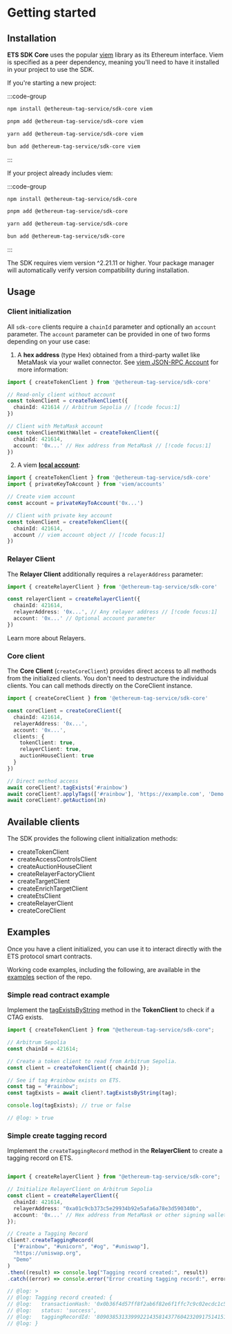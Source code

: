 
# Getting started

## Installation

**ETS SDK Core** uses the popular [viem](https://viem.sh/) library as its Ethereum interface. Viem is specified as a peer dependency, meaning you'll need to have it installed in your project to use the SDK.

If you're starting a new project:

:::code-group

```bash [npm]
npm install @ethereum-tag-service/sdk-core viem
```

```bash [pnpm]
pnpm add @ethereum-tag-service/sdk-core viem
```

```bash [yarn]
yarn add @ethereum-tag-service/sdk-core viem
```

```bash [bun]
bun add @ethereum-tag-service/sdk-core viem
```

:::

If your project already includes viem:

:::code-group

```bash [npm]
npm install @ethereum-tag-service/sdk-core
```

```bash [pnpm]
pnpm add @ethereum-tag-service/sdk-core
```

```bash [yarn]
yarn add @ethereum-tag-service/sdk-core
```

```bash [bun]
bun add @ethereum-tag-service/sdk-core
```

:::

<Callout type="tip">The SDK requires viem version ^2.21.11 or higher. Your package manager will automatically verify version compatibility during installation.</Callout>

## Usage

### Client initialization

All `sdk-core` clients require a `chainId` parameter and optionally an `account` parameter. The `account` parameter can be provided in one of two forms depending on your use case:

1. A **hex address** (type Hex) obtained from a third-party wallet like MetaMask via your wallet connector. See [viem JSON-RPC Account](https://viem.sh/docs/accounts/jsonRpc) for more information:

```typescript twoslash
import { createTokenClient } from '@ethereum-tag-service/sdk-core'

// Read-only client without account
const tokenClient = createTokenClient({
  chainId: 421614 // Arbitrum Sepolia // [!code focus:1]
})

// Client with MetaMask account
const tokenClientWithWallet = createTokenClient({
  chainId: 421614,
  account: '0x...' // Hex address from MetaMask // [!code focus:1]
})

```

2. A viem **[local account](https://viem.sh/docs/accounts/local)**:
```typescript twoslash
import { createTokenClient } from '@ethereum-tag-service/sdk-core'
import { privateKeyToAccount } from 'viem/accounts'

// Create viem account
const account = privateKeyToAccount('0x...')

// Client with private key account
const tokenClient = createTokenClient({
  chainId: 421614,
  account // viem account object // [!code focus:1]
})

```

### Relayer Client

The **Relayer Client** additionally requires a `relayerAddress` parameter:
```typescript twoslash
import { createRelayerClient } from '@ethereum-tag-service/sdk-core'

const relayerClient = createRelayerClient({
  chainId: 421614,
  relayerAddress: '0x...', // Any relayer address // [!code focus:1]
  account: '0x...' // Optional account parameter
})

```
Learn more about Relayers.

### Core client

The **Core Client** (`createCoreClient`) provides direct access to all methods from the initialized clients. You don't need to destructure the individual clients. You can call methods directly on the CoreClient instance.

```typescript twoslash
import { createCoreClient } from '@ethereum-tag-service/sdk-core'

const coreClient = createCoreClient({
  chainId: 421614,
  relayerAddress: '0x...',
  account: '0x...',
  clients: {
    tokenClient: true,
    relayerClient: true,
    auctionHouseClient: true
  }
})

// Direct method access
await coreClient?.tagExists('#rainbow')
await coreClient?.applyTags(['#rainbow'], 'https://example.com', 'Demo')
await coreClient?.getAuction(1n)

```

## Available clients

The SDK provides the following client initialization methods:

- createTokenClient
- createAccessControlsClient
- createAuctionHouseClient
- createRelayerFactoryClient
- createTargetClient
- createEnrichTargetClient
- createEtsClient
- createRelayerClient
- createCoreClient

## Examples

Once you have a client initialized, you can use it to interact directly with the ETS protocol smart contracts.

<Callout type="tip">Working code examples, including the following, are available in the [examples](https://github.com/ethereum-tag-service/ets/tree/stage/examples) section of the repo.</Callout>

### Simple read contract example

Implement the [tagExistsByString](/docs/contracts/reference/ETSToken#tagexistsbystring-0xf6ba042a) method in the **TokenClient** to check if a CTAG exists.

```typescript twoslash
import { createTokenClient } from "@ethereum-tag-service/sdk-core";

// Arbitrum Sepolia
const chainId = 421614;

// Create a token client to read from Arbitrum Sepolia.
const client = createTokenClient({ chainId });

// See if tag #rainbow exists on ETS.
const tag = "#rainbow";
const tagExists = await client?.tagExistsByString(tag);

console.log(tagExists); // true or false

// @log: > true
```

### Simple create tagging record

Implement the `createTaggingRecord` method in the **RelayerClient** to create a tagging record on ETS.


```ts twoslash

import { createRelayerClient } from "@ethereum-tag-service/sdk-core";

// Initialize RelayerClient on Arbitrum Sepolia
const client = createRelayerClient({
  chainId: 421614,
  relayerAddress: "0xa01c9cb373c5e29934b92e5afa6a78e3d590340b",
  account: '0x...' // Hex address from MetaMask or other signing wallet.
});

// Create a Tagging Record
client?.createTaggingRecord(
  ["#rainbow", "#unicorn", "#og", "#uniswap"],
  "https://uniswap.org",
  "Demo"
)
.then((result) => console.log("Tagging record created:", result))
.catch((error) => console.error("Error creating tagging record:", error));

// @log: >
// @log: Tagging record created: {
// @log:   transactionHash: '0x0b36f4d57ff8f2ab6f82e6f1ffc7c9c02ecdc1c5ed8da68c09a79f31b9917e00',
// @log:   status: 'success',
// @log:   taggingRecordId: '80903853133999221435814377604232091751415136525898835875800777163543136099110'
// @log: }
```
